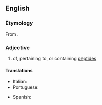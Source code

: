 ==English==

===Etymology===
From {{af|en|peptide|-ic}}.

===Adjective===
{{en-adj|-}}

# of, pertaining to, or containing [[peptide]]s
#: {{ant|en|nonpeptidic}}

====Translations====
{{trans-top|pertaining peptides}}
* Italian: {{t+|it|peptidico}}
* Portuguese: {{t|pt|peptídico}}
{{trans-mid}}
* Spanish: {{t+|es|peptídico}}
{{trans-bottom}}